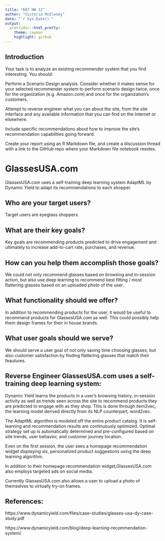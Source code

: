 ---
title: "607 HW 12"
author: "Victoria McEleney"
date: "`r Sys.Date()`"
output:
  prettydoc::html_pretty:
    theme: cayman
    highlight: github
---

## Introduction

Your task is to analyze an existing recommender system that you find interesting.  You should:

Perform a Scenario Design analysis.  Consider whether it makes sense for your selected recommender system to perform scenario design twice, once for the organization (e.g. Amazon.com) and once for the organization's customers.

Attempt to reverse engineer what you can about the site, from the site interface and any available information that you can find on the Internet or elsewhere.

Include specific recommendations about how to improve the site's recommendation capabilities going forward. 

Create your report using an R Markdown file, and create a discussion thread with a link to the GitHub repo where your Markdown file notebook resides.

# GlassesUSA.com

GlassesUSA.com uses a self-training deep learning system AdaptML by Dynamic Yield to adapt its recommendations to each shopper.

## Who are your target users?

Target users are eyeglass shoppers. 

## What are their key goals?

Key goals are recommending products predicted to drive engagement and ultimately to increase add-to-cart rate, purchases, and revenue.

## How can you help them accomplish those goals?

We could not only recommend glasses based on browsing and in-session action, but also use deep learning to recommend best fitting / most flattering glasses based on an uploaded photo of the user. 

## What functionality should we offer?

In addition to recommending products for the user, it would be useful to recommend products for GlassesUSA.com as well.  This could possibly help them design frames for their in house brands.

## What user goals should we serve?

We should serve a user goal of not only saving time choosing glasses, but also customer satisfaction by finding flattering glasses that match their feautures.

## Reverse Engineer GlassesUSA.com uses a self-training deep learning system:

Dynamic Yield learns the products in a user’s browsing history, in-session activity as well as trends seen across the site to recommend products they are predicted to engage with as they shop. This is done through item2vec, the learning model derived directly from its NLP counterpart, word2vec.

The AdaptML algorithm is modeled off the entire product catalog. It is self-learning and recommendation results are continuously optimized. Optimal strategy set up is automatically determined and pre-configured based on site trends, user behavior, and customer journey location.

Even on the first session, the user sees a homepage recommendation widget displaying six, personalized product suggestions using the deep learning algorithm.

In addition to their homepage recommendation widget,GlassesUSA.com also employs targeted ads on social media.

Currently GlassesUSA.com also allows a user to upload a photo of themselves to virtually try-on frames.

## References:

https://www.dynamicyield.com/files/case-studies/glasses-usa-dy-case-study.pdf

https://www.dynamicyield.com/blog/deep-learning-recommendation-system/